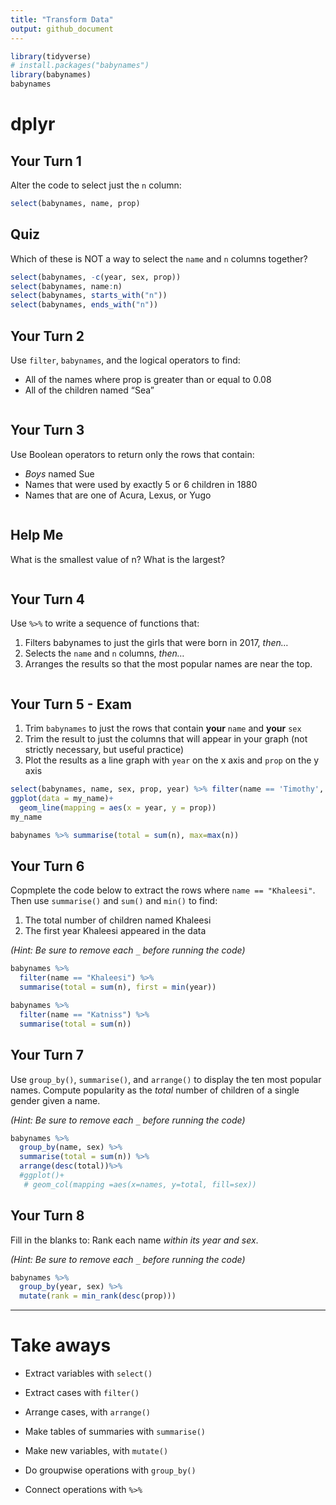 ```yaml
---
title: "Transform Data"
output: github_document
---
```


```r
library(tidyverse)
# install.packages("babynames")
library(babynames)
babynames
```

# dplyr

## Your Turn 1

Alter the code to select just the `n` column:

```r
select(babynames, name, prop)
```

## Quiz

Which of these is NOT a way to select the `name` and `n` columns together?

```r
select(babynames, -c(year, sex, prop))
select(babynames, name:n)
select(babynames, starts_with("n"))
select(babynames, ends_with("n"))
```

## Your Turn 2

Use `filter`, `babynames`, and the logical operators to find:

* All of the names where prop is greater than or equal to 0.08  
* All of the children named "Sea"  

```r


```

## Your Turn 3

Use Boolean operators to return only the rows that contain:

* _Boys_ named Sue  
* Names that were used by exactly 5 or 6 children in 1880  
* Names that are one of Acura, Lexus, or Yugo

```r

```

## Help Me

What is the smallest value of n?
What is the largest?

```r

```

## Your Turn 4

Use `%>%` to write a sequence of functions that: 

1. Filters babynames to just the girls that were born in 2017, *then...*  
2. Selects the `name` and `n` columns, *then...*  
3. Arranges the results so that the most popular names are near the top.

```r

```

## Your Turn 5 - Exam

1. Trim `babynames` to just the rows that contain **your** `name` and **your** `sex`  
2. Trim the result to just the columns that will appear in your graph (not strictly necessary, but useful practice)  
3. Plot the results as a line graph with `year` on the x axis and `prop` on the y axis

```r

select(babynames, name, sex, prop, year) %>% filter(name == 'Timothy', sex == 'M') -> my_name
ggplot(data = my_name)+
  geom_line(mapping = aes(x = year, y = prop))
my_name

```

```r
babynames %>% summarise(total = sum(n), max=max(n))

```

## Your Turn 6

Copmplete the code below to extract the rows where `name == "Khaleesi"`. Then use `summarise()` and `sum()` and `min()` to find:

1. The total number of children named Khaleesi
2. The first year Khaleesi appeared in the data

*(Hint: Be sure to remove each `_` before running the code)*

```r
babynames %>%
  filter(name == "Khaleesi") %>%
  summarise(total = sum(n), first = min(year))

babynames %>%
  filter(name == "Katniss") %>%
  summarise(total = sum(n))

```

## Your Turn 7

Use `group_by()`, `summarise()`, and `arrange()` to display the ten most popular names. Compute popularity as the *total* number of children of a single gender given a name.

*(Hint: Be sure to remove each `_` before running the code)*

```r
babynames %>%
  group_by(name, sex) %>% 
  summarise(total = sum(n)) %>% 
  arrange(desc(total))%>%
  #ggplot()+
   # geom_col(mapping =aes(x=names, y=total, fill=sex))
```


## Your Turn 8

Fill in the blanks to: 
Rank each name _within its year and sex_. 

*(Hint: Be sure to remove each `_` before running the code)*

```r
babynames %>% 
  group_by(year, sex) %>% 
  mutate(rank = min_rank(desc(prop)))
```


***

# Take aways

* Extract variables with `select()`  
* Extract cases with `filter()`  
* Arrange cases, with `arrange()`  

* Make tables of summaries with `summarise()`  
* Make new variables, with `mutate()`  
* Do groupwise operations with `group_by()`

* Connect operations with `%>%`  


